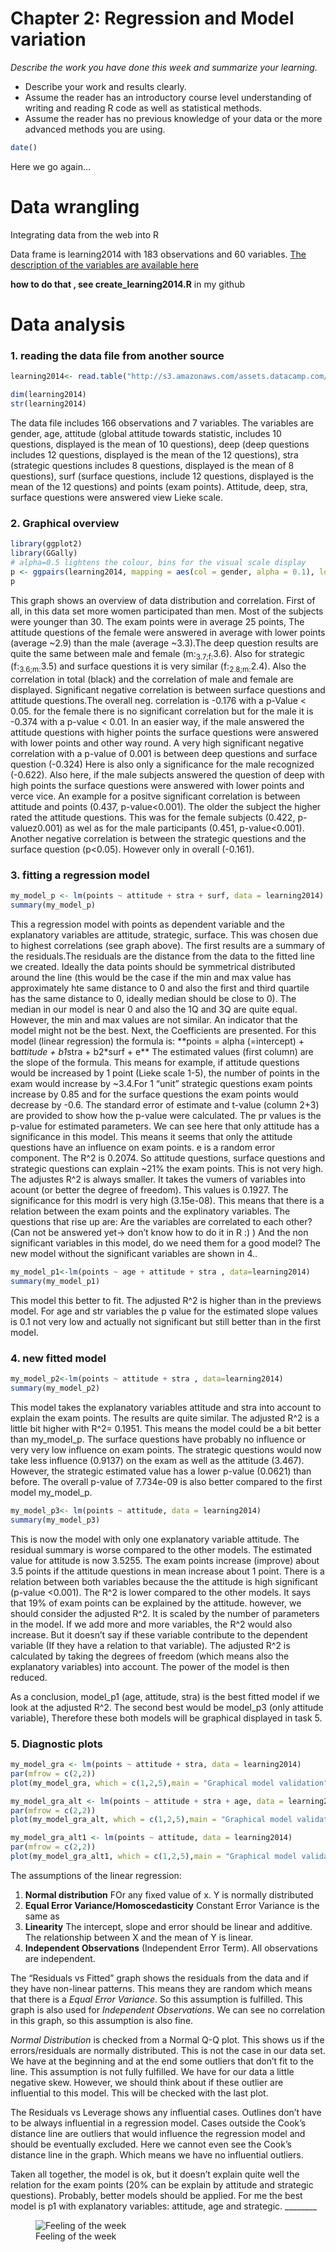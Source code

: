 # Chapter 2: Regression and Model variation

*Describe the work you have done this week and summarize your learning.*

- Describe your work and results clearly. 
- Assume the reader has an introductory course level understanding of writing and reading R code as well as statistical methods.
- Assume the reader has no previous knowledge of your data or the more advanced methods you are using.

```r
date()
```

Here we go again...

# Data wrangling

Integrating data from the web into R

Data frame is learning2014 with 183 observations and 60 variables.
[The description of the variables are available here](https://www.mv.helsinki.fi/home/kvehkala/JYTmooc/JYTOPKYS3-meta.txt)

**how to do that , see create_learning2014.R** in my github

# Data analysis

### 1. reading the data file from another source

```r
learning2014<- read.table("http://s3.amazonaws.com/assets.datacamp.com/production/course_2218/datasets/learning2014.txt", sep=",", header=T)

dim(learning2014)
str(learning2014)
```

The data file includes 166 observations and 7 variables. The variables are gender, age, attitude (global attitude towards statistic, includes 10 questions, displayed is the mean of 10 questions), deep (deep questions includes 12 questions, displayed is the mean of the 12 questions), stra (strategic questions includes 8 questions, displayed is the mean of 8 questions), surf (surface questions, include 12 questions, displayed is the mean of the 12 questions) and points (exam points). Attitude, deep, stra, surface questions were answered view Lieke scale.

### 2. Graphical overview

```r

library(ggplot2)
library(GGally)
# alpha=0.5 lightens the colour, bins for the visual scale display
p <- ggpairs(learning2014, mapping = aes(col = gender, alpha = 0.1), lower = list(combo = wrap("facethist", bins = 20)))
p
```

This graph shows an overview of data distribution and correlation. 
First of all, in this data set more women participated than men. Most of the subjects were younger than 30. The exam points were in average 25 points, The attitude questions of the female were answered in average with lower points (average ~2.9) than the male (average ~3.3).The deep question results are quite the same between male and female (m:~3.7;f:~3.6). Also for strategic (f:~3.6;m:~3.5) and surface questions it is very similar (f:~2.8;m:~2.4). Also the correlation in total (black) and the correlation of male and female are displayed.
Significant negative correlation is between surface questions and attitude questions.The overall neg. correlation is -0.176 with a p-Value < 0.05. for the female there is no significant correlation but for the male it is -0.374 with a p-value < 0.01. In an easier way, if the male answered the attitude questions with higher points the surface questions were answered with lower points and other way round. A very high significant negative correlation with a p-value of 0.001 is between deep questions and surface question (-0.324) Here is also only a significance for the male recognized (-0.622). Also here, if the male subjects answered the question of deep with high points the surface questions were answered with lower points and verce vice. An example for a positve significant correlation is between attitude and points (0.437, p-value<0.001). The older the subject the higher rated the attitude questions. This was for the female subjects (0.422, p-valuez0.001) as wel as for the male participants (0.451, p-value<0.001).
Another negative correlation is between the strategic questions and the surface question (p<0.05). However only in overall (-0.161). 

### 3. fitting a regression model

```r
my_model_p <- lm(points ~ attitude + stra + surf, data = learning2014)
summary(my_model_p)
```
 
This a regression model with points as dependent variable and the explanatory variables are attitude, strategic, surface. This was chosen due to highest correlations (see graph above). The first results are a summary of the residuals.The residuals are the distance from the data to the fitted line we created. Ideally the data points should be symmetrical distributed around the line (this would be the case if the min and max value has approximately hte same distance to 0 and also the first and third quartile has the same distance to 0, ideally median should be close to 0). The median in our model is near 0 and also the 1Q and 3Q are quite equal. However, the min and max values are not similar. An indicator that the model might not be the best. 
Next, the Coefficients are presented. 
For this model (linear regression) the formula is:
**points = alpha (=intercept) + b*attitude + b1*stra + b2*surf + e**
The estimated values (first column) are the slope of the formula. This means for example, if attitude questions would be increased by 1 point (Lieke scale 1-5), the number of points in the exam would increase by ~3.4.For 1 "unit" strategic questions exam points increase by 0.85 and for the surface questions the exam points would decrease by -0.6. The standard error of estimate and t-value (column 2+3) are provided to show how the p-value were calculated. The pr values is the p-value for estimated parameters. We can see here that only attitude has a significance in this model. This means it seems that only the attitude questions have an influence on exam points. e is a random error component. 
The R^2 is 0.2074. So attitude questions, surface questions and strategic questions can explain ~21% the exam points. This is not very high.  The adjustes R^2 is always smaller. It takes the vumers of variables into acount (or better the degree of freedom). This values is 0.1927. The significance for this modrl is very high (3.15e-08). This means that there is a relation between the exam points and the explinatory variables. 
The questions that rise up are: Are the variables are correlated to each other?(Can not be answered yet-> don't know how to do it in R :) ) And the non significant variables in this model, do we need them for a good model?
The new model without the significant variables are shown in 4..

```r
my_model_p1<-lm(points ~ age + attitude + stra , data=learning2014)
summary(my_model_p1)
```

This model this better to fit. The adjusted R^2 is higher than in the previews model. For age and str variables the p value for the estimated slope values is 0.1 not very low and actually not significant but still better than in the first model.  

### 4. new fitted model

```{r]}
my_model_p2<-lm(points ~ attitude + stra , data=learning2014)
summary(my_model_p2)
```

This model takes the explanatory variables attitude and stra into account to explain the exam points. The results are quite similar. The adjusted R^2 is a little bit higher with R^2= 0.1951. This means the model could be a bit better than my_model_p. The surface questions have probably no influence or very very low influence on exam points. The strategic questions would now take less influence (0.9137) on the exam as well as the attitude (3.467). However, the strategic estimated value has a lower p-value (0.0621) than before. The overall p-value of 7.734e-09 is also better compared to the first model my_model_p.

```{r]}
my_model_p3<- lm(points ~ attitude, data = learning2014)
summary(my_model_p3)
```

This is now the model with only one explanatory variable attitude. The residual summary is worse compared to the other models. The estimated value for attitude is now 3.5255. The exam points increase (improve) about 3.5 points if the attitude questions in mean increase about 1 point. There is a relation between both variables because the the attitude is high significant (p-value <0.001).
The R^2 is lower compared to the other models. It says that 19% of exam points can be explained by the attitude. however, we should 
consider the adjusted R^2. It is scaled by the number of parameters in the model. If we add more and more variables, the R^2 would also increase. But it doesn't say if  these variable contribute to the dependent variable (If they have a relation to that variable). The adjusted R^2 is calculated by taking the degrees of freedom (which means also the explanatory variables) into account. The power of the model is then reduced. 

As a conclusion, model_p1 (age, attitude, stra) is the best fitted model if we look at the adjusted R^2. The second best would be model_p3 (only attitude variable), Therefore these both models will be graphical displayed in task 5.

### 5. Diagnostic plots

```r
my_model_gra <- lm(points ~ attitude + stra, data = learning2014)
par(mfrow = c(2,2))
plot(my_model_gra, which = c(1,2,5),main = "Graphical model validation")
```

```r
my_model_gra_alt <- lm(points ~ attitude + stra + age, data = learning2014)
par(mfrow = c(2,2))
plot(my_model_gra_alt, which = c(1,2,5),main = "Graphical model validation 2")
```

```r
my_model_gra_alt1 <- lm(points ~ attitude, data = learning2014)
par(mfrow = c(2,2))
plot(my_model_gra_alt1, which = c(1,2,5),main = "Graphical model validation 3")
```

The assumptions of the linear regression:

1. **Normal distribution** FOr any fixed value of x. Y is normally distributed
2. **Equal Error Variance/Homoscedasticity** Constant Error Variance is the same as  
3. **Linearity** The intercept, slope and error should be linear and additive. The relationship between X and the mean of Y is linear.
4. **Independent Observations** (Independent Error Term). All observations are independent. 


The "Residuals vs Fitted" graph shows the residuals from the data and if they have non-linear patterns. This means they are random which means that there is a *Equal Error Variance*. So this assumption is fulfilled. This graph is also used for *Independent Observations*. We can see no correlation in this graph, so this assumption is also fine.

*Normal Distribution* is checked from a Normal Q-Q plot. This shows us if the errors/residuals are normally distributed. This is not the case in our data set. We have at the beginning and at the end some outliers that don't fit to the line. This assumption is not fully fulfilled. We have for our data a little negative skew. However, we should think about if these outlier are influential to this model. This will be checked with the last plot.

The Residuals vs Leverage shows any influential cases. Outlines don't have to be always influential in a regression model. Cases outside the Cook's distance line are outliers that would influence the regression model and should be eventually excluded. Here we cannot even see the Cook's distance line in the graph. Which means we have no influential outliers. 

Taken all together, the model is ok, but it doesn't explain quite well the relation for the exam points (20% can be explain by attitude and strategic questions). Probably, better models should be applied.
For me the best model is p1 with explanatory variables: attitude, age and strategic.
________

![Feeling of the week](https://media.giphy.com/media/2ui9QSWRYsqwo/giphy.gif)
